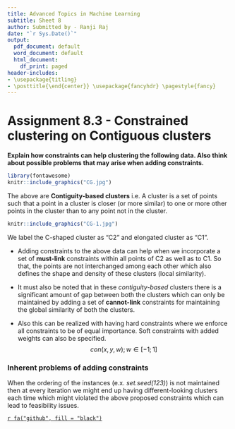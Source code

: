 ---
title: Advanced Topics in Machine Learning
subtitle: Sheet 8
author: Submitted by - Ranji Raj
date: "`r Sys.Date()`"
output:
  pdf_document: default
  word_document: default
  html_document:
    df_print: paged
header-includes:
- \usepackage{titling}
- \posttitle{\end{center}} \usepackage{fancyhdr} \pagestyle{fancy} 
---

# **Assignment 8.3 - Constrained clustering on Contiguous clusters**

__Explain how constraints can help clustering the following data. Also think about possible problems that may arise when adding constraints.__

```{r, echo=FALSE, out.width = '50%', fig.align="center"}
library(fontawesome)
knitr::include_graphics("CG.jpg")
```

The above are __Contiguity-based clusters__ i.e. A cluster is a set of points such that a point in a cluster is closer (or more similar) to one or more other points in the cluster than to any point not in the cluster.

```{r, echo=FALSE, out.width = '50%', fig.align="center"}
knitr::include_graphics("CG-1.jpg")
```
We label the C-shaped cluster as "C2" and elongated cluster as "C1". 

- Adding constraints to the above data can help when we incorporate a set of __must-link__ constraints within all points of C2 as well as to C1. So that, the points are not interchanged among each other which also defines the shape and density of these clusters (local similarity).

- It must also be noted that in these _contiguity-based_ clusters there is a significant amount of gap between both the clusters which can only be maintained by adding a set of __cannot-link__ constraints for maintaining the global similarity of both the clusters.

- Also this can be realized with having hard constraints where we enforce all constraints to be of equal importance. Soft constraints with added weights can also be specified.
$$con(x,y,w); w \in [-1;1]$$
 
### Inherent problems of adding constraints

When the ordering of the instances (e.x. _set.seed(123)_) is not maintained then at every iteration we might end up having different-looking clusters each time which might violated the above proposed constraints which can lead to feasibility issues.

\centering 

[`r fa("github", fill = "black")`](https://github.com/ranjiGT/ATiML-amendments)
